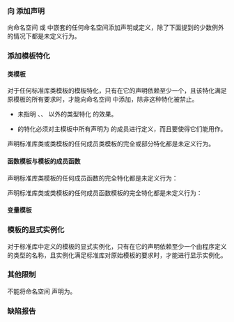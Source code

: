 {{title|扩充命名空间 {{tt|std}}}}
{{cpp/language/navbar}}

===向 {{tt|std}} 添加声明===
向命名空间 {{tt|std}} 或 {{tt|std}} 中嵌套的任何命名空间添加声明或定义，除了下面提到的少数例外的情况下都是未定义行为。

{{source|
#include &lt;utility&gt;

namespace std
{
    // 向命名空间 std 添加函数：未定义行为
    pair&lt;int, int&gt; operator+(pair&lt;int, int&gt; a, pair&lt;int, int&gt; b)
    {
        return {a.first + b.first, a.second + b.second};
    }
}
}}

===添加模板特化===
====类模板====
对于任何标准库类模板的模板特化，只有在它的声明依赖至少一个{{rlps|type#由程序定义的类型}}，且该特化满足原模板的所有要求时，才能向命名空间 {{tt|std}} 中添加，除非这种特化被禁止。

{{source|
// 获取主 std::hash 模板的声明。不能自己声明它。
// 保证 &lt;typeindex&gt; 提供这种声明，包含它比 &lt;functional&gt; 低廉很多。

#include &lt;typeindex&gt; 

// 特化 std::hash 使得 MyType 可以成为
// std::unordered_set 和 std::unordered_map 中的键。
// 直接展开命名空间 std 可能会引发未定义行为，而且特化类模板也不需要这样做。
template &lt;&gt;
struct std::hash&lt;MyType&gt;
{
    std::size_t operator()(const MyType&amp; t) const { return t.hash(); }
}; 
}}

* 未指明 {{c/core|float}}、{{c/core|double}}、{{c/core|long double}} 以外的类型特化 {{lc|std::complex}} 的效果。

* {{lc|std::numeric_limits}} 的特化必须对主模板中所有声明为 {{rev inl|until=c++11|{{c/core|static const}}}}{{rev inl|since=c++11|{{c/core|static constexpr}}}} 的成员进行定义，而且要使得它们能用作{{rlp|constant expression|整数常量表达式}}。
{{rrev|since=c++11|
* 除了 {{lc|std::common_type}} {{rev inl|since=c++20|和 {{ltt|cpp/types/common_reference#辅助类型|std::basic_common_reference}} }}以外，{{header|type_traits}} 中定义的模板均不可对由程序定义的类型特化。这包含各种[[cpp/types|类型特征]]和 {{lc|std::integral_constant}} 类模板。

* {{lc|std::hash}} 对由程序定义的类型的特化的必须满足{{named req|Hash}}要求。

* {{lc|std::atomic}} 的特化必须拥有弃置的复制构造函数，弃置的复制赋值运算符，和一个 constexpr 值构造函数。

* {{lc|std::shared_ptr}} 和 {{lc|std::weak_ptr}} 的特化必须满足{{named req|CopyConstructible}}和{{named req|CopyAssignable}}。另外，{{lc|std::shared_ptr}} 的特化必须满足{{named req|LessThanComparable}}，而且可以转换到 {{c|bool}}。

* {{lc|std::istreambuf_iterator}} 的特化必须有平凡的复制构造函数，constexpr 默认构造函数，和平凡的析构函数。
}}
{{rrev|until=c++17|
* 不能特化 {{lc|std::unary_function}} 和 {{lc|std::binary_function}}。
}}

声明标准库类或类模板的任何成员类模板的完全或部分特化都是未定义行为。
{{todo|小示例}}

====函数模板与模板的成员函数====
{{rrev multi|until1=c++20
|rev1=
对于任何标准库函数模板的模板特化，只有在它的声明依赖至少一个由程序定义的类型，且该特化满足原模板的所有要求时，才能向命名空间 {{tt|std}} 中添加，除非这种特化被禁止。
|rev2=
声明任何标准库函数模板的完全特化都是未定义行为。
}}
{{todo|小示例}}

声明标准库类模板的任何成员函数的完全特化都是未定义行为：
{{todo|小示例}}

声明标准库类或类模板的任何成员函数模板的完全特化都是未定义行为：
{{todo|小示例}}

====变量模板====
{{rrev|since=c++14|
声明任何标准库变量模板的完全特化或部分特化，除非明确允许，否则都是未定义行为。{{mark unreviewed dr|LWG|2954}}
{{todo|小示例}}
{{rrev|since=c++20|
* {{ltt|cpp/iterator/sized_sentinel_for|std::disable_sized_sentinel_for}}、{{ltt|cpp/ranges/sized_range|std::ranges::disable_sized_range}}、{{ltt|cpp/ranges/view|std::ranges::enable_view}} 和 {{ltt|cpp/ranges/borrowed_range|std::ranges::enable_borrowed_range}} 的特化必须能用于常量表达式并拥有 {{c/core|const bool}} 类型。而且
** {{tt|std::disable_sized_sentinel_for}} 可以对无 cv 限定的非数组对象类型 {{tt|S}} 与 {{tt|I}} 特化，需要其中至少有一个是由程序定义的类型。
** {{tt|std::ranges::disable_sized_range}}、{{tt|std::ranges::enable_view}} 和 {{tt|std::ranges::enable_borrowed_range}} 可以对无 cv 限定的由程序定义的类型的特化。
* 每个[[cpp/numeric/constants|数学常数变量模板]]都可以被部分或显式特化，只要该特化依赖由程序定义的类型。
}}
}}

===模板的显式实例化===
对于标准库中定义的{{rev inl|since=c++20|类}}模板的显式实例化，只有在它的声明依赖至少一个由程序定义的类型的名称，且实例化满足标准库对原始模板的要求时，才能进行显示实例化。
{{todo|小示例}}

===其他限制===
不能将命名空间 {{tt|std}} 声明为{{rlp|namespace#内联命名空间|内联命名空间}}。

{{rrev|since=c++20|
====取址限制====
如果 C++ 程序显式或隐式地尝试形成到标准库函数或标准库函数模板实例化的指针、引用（对于自由函数和静态成员函数）或成员指针（对于非静态成员函数），那么程序行为未指明（可能非良构），除非该函数被指定为''可取址函数''（见下文）。

下列代码在 C++17 中良定义，但从 C++20 起将导致未指定的行为，并且可能无法编译：
{{source|1=
#include &lt;cmath&gt;
#include &lt;memory&gt;

int main()
{
    // 通过一元 operator&amp;
    auto fptr0 = &amp;static_cast&lt;float(&amp;)(float, float)&gt;(std::betaf);

    // 通过 std::addressof
    auto fptr1 = std::addressof(static_cast&lt;float(&amp;)(float, float)&gt;(std::betaf));

    // 通过函数到指针隐式转换
    auto fptr2 = static_cast&lt;float(&amp;)(float)&gt;(std::riemann_zetaf);

    // 形成引用
    auto&amp; fref = static_cast&lt;float(&amp;)(float)&gt;(std::riemann_zetaf);
}
}}

====指定的可取址函数====
* [[cpp/io/manip|输入/输出操纵符]]：
** {{tt|fmtflags}} 操纵符：
*** {{lc|std::boolalpha}}
*** {{lc|std::boolalpha|std::noboolalpha}}
*** {{lc|std::showbase}}
*** {{lc|std::showbase|std::noshowbase}}
*** {{lc|std::showpoint}}
*** {{lc|std::showpoint|std::noshowpoint}}
*** {{lc|std::showpos}}
*** {{lc|std::showpos|std::noshowpos}}
*** {{lc|std::skipws}}
*** {{lc|std::skipws|std::noskipws}}
*** {{lc|std::uppercase}}
*** {{lc|std::uppercase|std::nouppercase}}
*** {{lc|std::unitbuf}}
*** {{lc|std::unitbuf|std::nounitbuf}}
** {{tt|adjustfield}} 操纵符：
*** {{lc|std::left|std::internal}}
*** {{lc|std::left}}
*** {{lc|std::left|std::right}}
** {{tt|basefield}} 操纵符：
*** {{lc|std::hex|std::dec}}
*** {{lc|std::hex}}
*** {{lc|std::hex|std::oct}}
** {{tt|floatfield}} 操纵符：
*** {{lc|std::fixed}}
*** {{lc|std::fixed|std::scientific}}
*** {{lc|std::fixed|std::hexfloat}}
*** {{lc|std::fixed|std::defaultfloat}}
** {{tt|basic_istream}} 操纵符：
*** {{lc|std::ws}}
** {{tt|basic_ostream}} 操纵符：
*** {{lc|std::endl}}
*** {{lc|std::ends}}
*** {{lc|std::flush}}
&lt;!-- 尚未建立映射
*** {{lc|std::emit_on_flush}}
*** {{lc|std::emit_on_flush|std::noemit_on_flush}}
*** {{lc|std::flush_emit}}
--&gt;
*** {{ltt|cpp/io/manip/emit_on_flush|std::emit_on_flush}}
*** {{ltt|cpp/io/manip/emit_on_flush|std::noemit_on_flush}}
*** {{ltt|cpp/io/manip/flush_emit|std::flush_emit}}
}}

===缺陷报告===
{{dr list begin}}
{{dr list item|wg=lwg|dr=120|std=C++98|before=用户可以以非用户定义类型显式实例化标准库模板|after=已禁止}}
{{dr list item|wg=lwg|dr=232|std=C++98|before=用户可以在声明依赖了具有外部链接的名字的情况下显式&lt;br&gt;特化标准库模板（即使该名字表示的不是用户定义类型）|after=仅限用户定义类型}}
{{dr list item|wg=lwg|dr=422|std=C++98|before=用户可以在不特化整个标准库类或类模板的情况下单独特化它的成员或成员模板|after=行为未定义}}
{{dr list end}}

{{langlinks|en|es|ja|ru}}